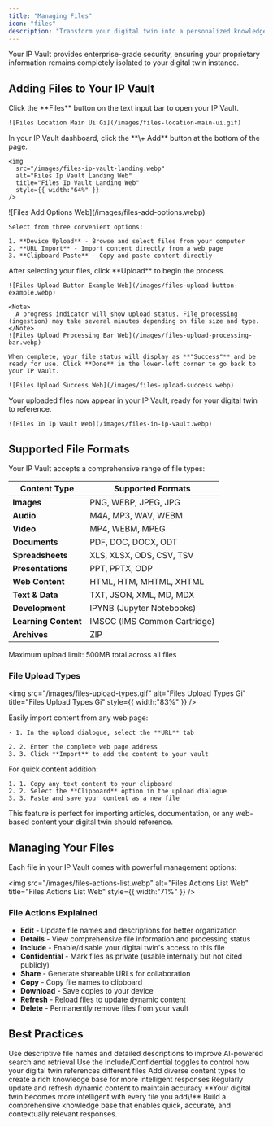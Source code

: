 ```yaml
---
title: "Managing Files"
icon: "files"
description: "Transform your digital twin into a personalized knowledge expert by uploading files to your secure IP Vault. Your digital twin can then reference this content to provide informed, contextual responses tailored to your organization and needs."
---
```


<Info>
  Your IP Vault provides enterprise-grade security, ensuring your proprietary information remains completely isolated to your digital twin instance.
</Info>

## Adding Files to Your IP Vault

<Steps>
  <Step title="Access Your File Manager">
    Click the **Files** button on the text input bar to open your IP Vault.

    ![Files Location Main Ui Gi](/images/files-location-main-ui.gif)
  </Step>
  <Step title="Start Adding Content">
    In your IP Vault dashboard, click the **\+ Add** button at the bottom of the page.

    <img
      src="/images/files-ip-vault-landing.webp"
      alt="Files Ip Vault Landing Web"
      title="Files Ip Vault Landing Web"
      style={{ width:"64%" }}
    />
  </Step>
  <Step title="Choose Your Upload Method">
    ![Files Add Options Web](/images/files-add-options.webp)

    Select from three convenient options:

    1. **Device Upload** - Browse and select files from your computer
    2. **URL Import** - Import content directly from a web page
    3. **Clipboard Paste** - Copy and paste content directly
  </Step>
  <Step title="Complete the Upload">
    After selecting your files, click **Upload** to begin the process.

    ![Files Upload Button Example Web](/images/files-upload-button-example.webp)

    <Note>
      A progress indicator will show upload status. File processing (ingestion) may take several minutes depending on file size and type.
    </Note>
    ![Files Upload Processing Bar Web](/images/files-upload-processing-bar.webp)

    When complete, your file status will display as **"Success"** and be ready for use. Click **Done** in the lower-left corner to go back to your IP Vault.

    ![Files Upload Success Web](/images/files-upload-success.webp)
  </Step>
  <Step title="Verify Files in Your Vault">
    Your uploaded files now appear in your IP Vault, ready for your digital twin to reference.

    ![Files In Ip Vault Web](/images/files-in-ip-vault.webp)
  </Step>
</Steps>

## Supported File Formats

Your IP Vault accepts a comprehensive range of file types:

| **Content Type**     | **Supported Formats**        |
| -------------------- | ---------------------------- |
| **Images**           | PNG, WEBP, JPEG, JPG         |
| **Audio**            | M4A, MP3, WAV, WEBM          |
| **Video**            | MP4, WEBM, MPEG              |
| **Documents**        | PDF, DOC, DOCX, ODT          |
| **Spreadsheets**     | XLS, XLSX, ODS, CSV, TSV     |
| **Presentations**    | PPT, PPTX, ODP               |
| **Web Content**      | HTML, HTM, MHTML, XHTML      |
| **Text & Data**      | TXT, JSON, XML, MD, MDX      |
| **Development**      | IPYNB (Jupyter Notebooks)    |
| **Learning Content** | IMSCC (IMS Common Cartridge) |
| **Archives**         | ZIP                          |

<Warning>
  Maximum upload limit: 500MB total across all files
</Warning>

### File Upload Types

<img
  src="/images/files-upload-types.gif"
  alt="Files Upload Types Gi"
  title="Files Upload Types Gi"
  style={{ width:"83%" }}
/>

<CardGroup cols={2}>
  <Card title="Import Web Content via URL" icon="link">
    Easily import content from any web page:

    - 1. In the upload dialogue, select the **URL** tab

    2. 2. Enter the complete web page address
    3. 3. Click **Import** to add the content to your vault
  </Card>
  <Card title="Paste Content from Clipboard" icon="command">
    For quick content addition:

    1. 1. Copy any text content to your clipboard
    2. 2. Select the **Clipboard** option in the upload dialogue
    3. 3. Paste and save your content as a new file
  </Card>
</CardGroup>

<Tip>
  This feature is perfect for importing articles, documentation, or any web-based content your digital twin should reference.
</Tip>

## Managing Your Files

Each file in your IP Vault comes with powerful management options:

<img
  src="/images/files-actions-list.webp"
  alt="Files Actions List Web"
  title="Files Actions List Web"
  style={{ width:"71%" }}
/>

### File Actions Explained

- <Icon icon="pencil" color="#0e84e4" /> **Edit** - Update file names and descriptions for better organization
- <Icon icon="eye" color="#f88820" /> **Details** - View comprehensive file information and processing status
- <Icon icon="toggle-large-on" color="#122ae1" /> **Include** - Enable/disable your digital twin's access to this file
- <Icon icon="toggle-large-on" color="#122ae1" /> **Confidential** - Mark files as private (usable internally but not cited publicly)
- <Icon icon="link" color="#48a62e" /> **Share** - Generate shareable URLs for collaboration
- <Icon icon="copy" color="#aba5a5" /> **Copy** - Copy file names to clipboard
- <Icon icon="arrow-down-to-bracket" /> **Download** - Save copies to your device
- <Icon icon="arrows-rotate" color="#f07704" /> **Refresh** - Reload files to update dynamic content
- <Icon icon="trash-can" color="#df1010" /> **Delete** - Permanently remove files from your vault

## Best Practices

<CardGroup cols={2}>
  <Card title="Organize Effectively" icon="tags">
    Use descriptive file names and detailed descriptions to improve AI-powered search and retrieval
  </Card>
  <Card title="Control Access" icon="shield-check">
    Use the Include/Confidential toggles to control how your digital twin references different files
  </Card>
  <Card title="Build Comprehensively" icon="books">
    Add diverse content types to create a rich knowledge base for more intelligent responses
  </Card>
  <Card title="Keep Current" icon="arrows-rotate">
    Regularly update and refresh dynamic content to maintain accuracy
  </Card>
</CardGroup>

<Info>
  **Your digital twin becomes more intelligent with every file you add\!** Build a comprehensive knowledge base that enables quick, accurate, and contextually relevant responses.
</Info>